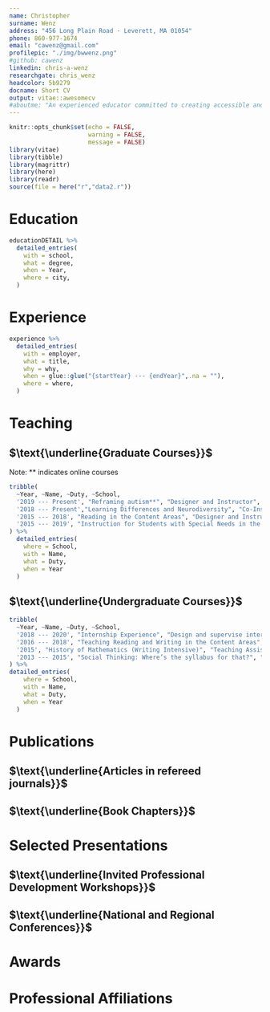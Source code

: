```yaml
---
name: Christopher
surname: Wenz
address: "456 Long Plain Road · Leverett, MA 01054"
phone: 860-977-1674
email: "cawenz@gmail.com"
profilepic: "./img/bwwenz.png"
#github: cawenz
linkedin: chris-a-wenz
researchgate: chris_wenz
headcolor: 5b9279
docname: Short CV
output: vitae::awesomecv
#aboutme: "An experienced educator committed to creating accessible and responsive educational environments that work for ***all*** students."
---
```

```r
knitr::opts_chunk$set(echo = FALSE,
                      warning = FALSE,
                      message = FALSE)
library(vitae)
library(tibble)
library(magrittr)
library(here)
library(readr)
source(file = here("r","data2.r"))
```
# Education
```r
educationDETAIL %>%
  detailed_entries(
    with = school, 
    what = degree, 
    when = Year,
    where = city,
  )
```

# Experience
```r
experience %>%
  detailed_entries(
    with = employer,
    what = title,
    why = why,
    when = glue::glue("{startYear} --- {endYear}",.na = ""),
    where = where,
  )
```

# Teaching
## $\text{\underline{Graduate Courses}}$
Note: ** indicates online courses
```r
tribble(
  ~Year, ~Name, ~Duty, ~School,
  '2019 --- Present', "Reframing autism**", "Designer and Instructor", "Landmark College",
  '2018 --- Present',"Learning Differences and Neurodiversity", "Co-Instructor", "Landmark College",
  '2015 --- 2018', "Reading in the Content Areas", "Designer and Instructor", "UConn",
  '2015 --- 2019', "Instruction for Students with Special Needs in the Mainstream","Instructor", "UConn"
) %>% 
  detailed_entries(
    where = School,
    with = Name, 
    what = Duty,
    when = Year
  )
```

## $\text{\underline{Undergraduate Courses}}$
```r
tribble(
  ~Year, ~Name, ~Duty, ~School,
  '2018 --- 2020', "Internship Experience", "Design and supervise internships in neuro-cognitive research", "Landmark College",
  '2016 --- 2018', "Teaching Reading and Writing in the Content Areas", "Instructor", "UConn",
  '2015', "History of Mathematics (Writing Intensive)", "Teaching Assistant and Co-Designer","UConn",
  '2013 --- 2015', "Social Thinking: Where’s the syllabus for that?", "Co-Designer and Instructor", "UConn"
) %>% 
detailed_entries(
    where = School,
    with = Name, 
    what = Duty,
    when = Year
  )
```

# Publications
## $\text{\underline{Articles in refereed journals}}$
```{=latex}
\setlength{\parindent}{-0.2in}
\setlength{\leftskip}{0.2in}
\setlength{\parskip}{8pt}
Gabriel, R., \textbf{Wenz, C.} (2017). Three Directions for Disciplinary Literacy. \emph{Educational Leadership}, 74(5), Online Supplement to the February 2017 issue: https://lcirt.link/gabrielandwenz2017.

Gabriel, R., \textbf{Wenz, C.}, \& Dostal, H. (2016). Disciplinary Text-Dependent Questions: Questioning for Learning in the Disciplines. The Challenge of Literacy in the Disciplines. \emph{The Clearing House: A Journal of Educational Strategies, Issues and Ideas,} 89(6), 202–207. https://doi.org/10.1080/00098655.2016.1209154
```
## $\text{\underline{Book Chapters}}$
```{=latex}
\setlength{\parindent}{-0.2in}
\setlength{\leftskip}{0.2in}
\setlength{\parskip}{8pt}
\textbf{Wenz, C.}, Kowitt, J. \& Friedlander, L. (2017). A Museum Based Program to Support Adolescents and Adults with ASD: Results of a Pilot Study and Suggestions for Implementation. In, \emph{Examining the Intersection of Arts and Special Education, Volume 3.} Kennedy Center for Performing Arts, Washington, DC.
%\pagebreak
```

# Selected Presentations
## $\text{\underline{Invited Professional Development Workshops}}$
```{=latex}
\setlength{\parindent}{-0.2in}
\setlength{\leftskip}{0.2in}
\setlength{\parskip}{8pt}
\textbf{Universal Design and Backwards Design: tools for inclusive and engaging post-secondary instruction.} Full-day workshop for the faculty of Cambridge College, February 18, 2020, Boston, MA. 

\textbf{Executive Function and Student Learning: supporting adolescent development across contexts.} Half-day workshop for the Faculty and Staff of Wilbraham \& Monson Academy, Jan 19, 2020, Wilbraham, MA. 

\textbf{Supporting Social Emotional Learning}. 3-day Workshop at Landmark College's Summer Institute for Educators, June 24-26, 2019, Putney, VT.  

\textbf{Assessment as Instruction: promoting college success for neurodivergent learners.} Full-day workshop for City University of New York's Early College Initiative, May 19, 2019, New York, NY. 

\textbf{Disabilities, Difficulties and Differences: ESOL instruction for diverse learners}. Full-day presentation for the Massachusetts Adult Education Professional Development System, March 29, 2019, Worcester, MA. 

```

## $\text{\underline{National and Regional Conferences}}$
```{=latex}
\setlength{\parindent}{-0.2in}
\setlength{\leftskip}{0.2in}
\setlength{\parskip}{8pt}
\textbf{Wenz, C.} \& Warrnader, K. (2018). \emph{The College Writing Motivation Scale: a tool for measuring motivation in Writing Center contexts.} Paper presented at the Northeast Writing Center Association Conference, Worcester, MA.

\textbf{Wenz, C.} (2017). \emph{Disciplinary literacy and journalism: literacy instruction in a post-truth world.} Paper presented at the Literacy Research Association Annual Conference, Tampa, FL.

Kowitt, J., \textbf{Wenz, C.} \& Friedlander, L. (2017). \emph{Enhancing Observational Skills: inclusive museum programming for visitors with Autism.} Paper presented at the Tenth International Conference on the Inclusive Museum, Manchester, UK.

Gabriel, R., \textbf{Wenz, C.} (2015). \emph{The Opportunities to Develop Literacy Scale.} Paper presented at the Literacy Research Association Annual Conference, Carlsbad, CA.

\textbf{Wenz, C.}, \& Gabriel, R. (2015). \emph{An integrative review and pilot survey of disciplinary literacy instruction in secondary settings.} Poster presented at the Annual Meeting of the American Educational Research Association, Chicago, IL
```

# Awards
```{=latex}
\begin{cvhonors}
  \cvhonor
    {Jeanne S. Chall Graduate Fellowship}
    {,  International Literacy Association}
    {Newark, DE}
    {2017}
  \cvhonor
    {Wirth-Santoro Award}
    {,  Connecticut Association for Reading Research}
    {Simsbury, CT}
    {2016}
  \cvhonor
    {Graduate Student Scholarship}
    {,  American Reading Forum}
    {Miami, FL}
    {2016}
  \cvhonor
    {Assessment Award}
    {,  Neag School of Education}
    {Storrs, CT}
    {2013}
    
\end{cvhonors}
```

# Professional Affiliations
```{=latex}
\begin{minipage}[t]{.5\linewidth}
  \begin{cvitems}
    \item College Reading and Learning Association
    \item Council for Exceptional Children
    \item International Literacy Association
  \end{cvitems}
\end{minipage}
\begin{minipage}[t]{.5\linewidth}
  \begin{cvitems}
    \item Literacy Research Association
    \item American Educational Research Association
    \item International Mind, Brain and Education Society
  \end{cvitems}
\end{minipage}
```